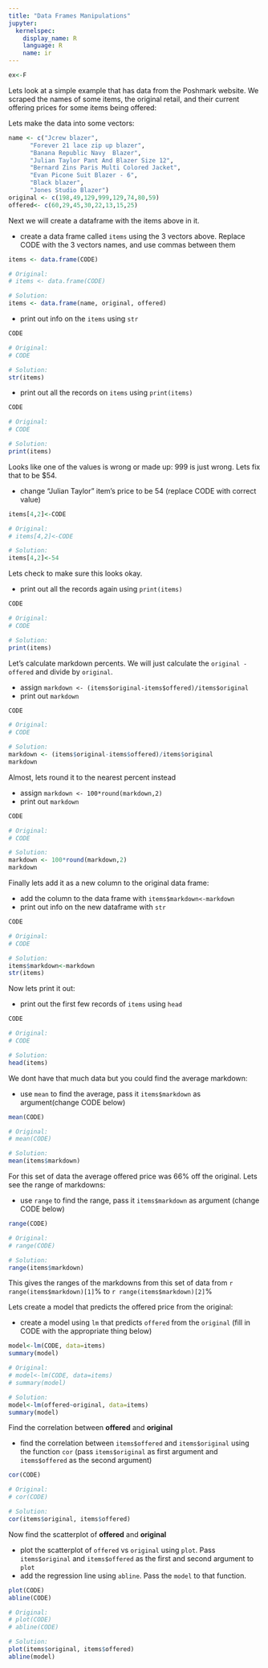 ```yaml
---
title: "Data Frames Manipulations"
jupyter:
  kernelspec:
    display_name: R
    language: R
    name: ir
---
```


```r
ex<-F
```

Lets look at a simple example that has data from the Poshmark website. We scraped the names of some items, the original retail, and their current offering prices for some items being offered:

Lets make the data into some vectors:

```r
name <- c("Jcrew blazer",           
	  "Forever 21 lace zip up blazer",                     
	  "Banana Republic Navy  Blazer",                     
	  "Julian Taylor Pant And Blazer Size 12",             
	  "Bernard Zins Paris Multi Colored Jacket",
      "Evan Picone Suit Blazer - 6",
      "Black blazer",
      "Jones Studio Blazer")  
original <- c(198,49,129,999,129,74,80,59)
offered<- c(60,29,45,30,22,13,15,25)
```

Next we will create a dataframe with the items above in it.

- create a data frame called `items` using the 3 vectors above. Replace CODE with the 3 vectors names, and use commas between them
```r
items <- data.frame(CODE)
```
```r
# Original:
# items <- data.frame(CODE)

# Solution:
items <- data.frame(name, original, offered)
```

- print out info on the  `items` using `str`
```r
CODE
```
```r
# Original:
# CODE

# Solution:
str(items)
```

- print out all the records on `items` using `print(items)`
```r
CODE
```
```r
# Original:
# CODE

# Solution:
print(items)
```

Looks like one of the values is wrong or made up: 999 is just wrong. Lets fix that to be \$54.

- change "Julian Taylor" item's price to be 54 (replace CODE with correct value)
```r
items[4,2]<-CODE
```
```r
# Original:
# items[4,2]<-CODE

# Solution:
items[4,2]<-54
```

Lets check to make sure this looks okay.

- print out all the records again  using `print(items)`
```r
CODE
```
```r
# Original:
# CODE

# Solution:
print(items)
```

Let's calculate markdown percents. We will just calculate the `original - offered` and divide by `original`.

- assign `markdown <- (items$original-items$offered)/items$original`
- print out `markdown`
```r
CODE
```
```r
# Original:
# CODE

# Solution:
markdown <- (items$original-items$offered)/items$original
markdown
```

Almost, lets round it to the nearest percent instead

- assign `markdown <- 100*round(markdown,2)`
- print out `markdown`
```r
CODE
```
```r
# Original:
# CODE

# Solution:
markdown <- 100*round(markdown,2)
markdown
```

Finally lets add it as a new column to the original data frame:

- add the column to the data frame with `items$markdown<-markdown`
- print out info on the new dataframe with `str`
```r
CODE
```
```r
# Original:
# CODE

# Solution:
items$markdown<-markdown 
str(items)
```

Now lets print it out:

- print out the first few records of `items` using `head`
```r
CODE
```
```r
# Original:
# CODE

# Solution:
head(items)
```

We dont have that much data but you could find the average markdown:

- use `mean` to find the average, pass it `items$markdown` as argument(change CODE below)
```r
mean(CODE)
```
```r
# Original:
# mean(CODE)

# Solution:
mean(items$markdown)
```

For this set of data the average offered price was 66% off the original. Lets see the range of markdowns: 

- use `range` to find the range, pass it `items$markdown` as argument (change CODE below)
```r
range(CODE)
```
```r
# Original:
# range(CODE)

# Solution:
range(items$markdown)
```

This gives the ranges of the markdowns from this set of data 
from `r range(items$markdown)[1]`% to `r range(items$markdown)[2]`%


Lets create a model that predicts the offered price from the original:

- create a model using `lm` that predicts `offered` from the `original` (fill in CODE with the appropriate thing below)
```r
model<-lm(CODE, data=items)
summary(model)
```
```r
# Original:
# model<-lm(CODE, data=items)
# summary(model)

# Solution:
model<-lm(offered~original, data=items)
summary(model)
```

Find the correlation between **offered** and **original**

- find the correlation between `items$offered` and `items$original` using the function `cor` (pass `items$original` as first argument and `items$offered` as the second argument)
```r
cor(CODE)
```
```r
# Original:
# cor(CODE)

# Solution:
cor(items$original, items$offered)
```

Now find the scatterplot of **offered** and **original** 

- plot the scatterplot of `offered` vs `original` using `plot`. Pass `items$original` and `items$offered` as the first and second argument to `plot` 
- add the regression line using `abline`. Pass the `model` to that function.
```r
plot(CODE)
abline(CODE)
```
```r
# Original:
# plot(CODE)
# abline(CODE)

# Solution:
plot(items$original, items$offered)
abline(model)
```
